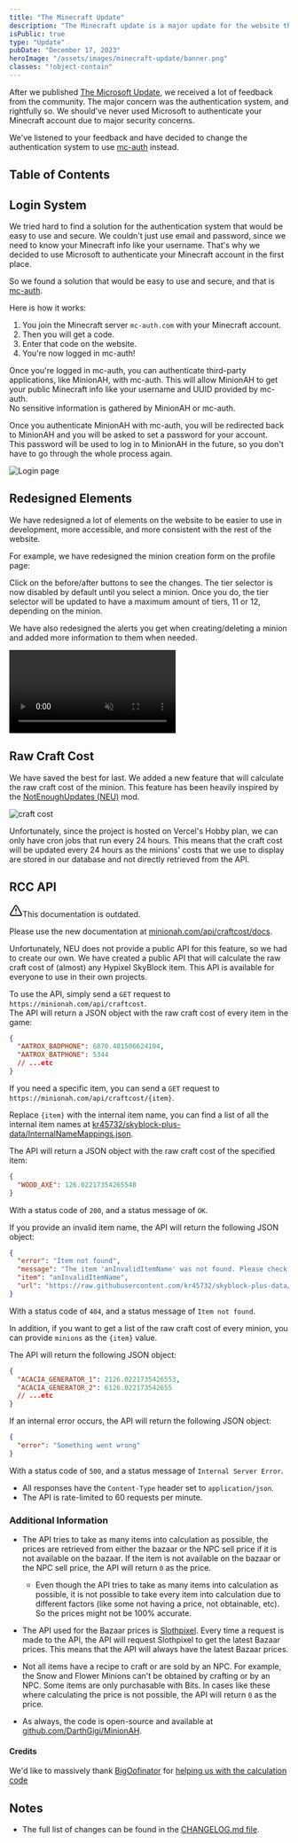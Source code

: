 ```yaml
---
title: "The Minecraft Update"
description: "The Minecraft update is a major update for the website that changes the authentication system, redesigns elements, and adds QOL features. Read more about it here."
isPublic: true
type: "Update"
pubDate: "December 17, 2023"
heroImage: "/assets/images/minecraft-update/banner.png"
classes: "!object-contain"
---
```



After we published [The Microsoft Update](/microsoft-update), we received a lot of feedback from the community. The major concern was the authentication system, and rightfully so. We should've never used Microsoft to authenticate your Minecraft account due to major security concerns.

We've listened to your feedback and have decided to change the authentication system to use <a href="https://mc-auth.com/" target="_blank">mc-auth</a> instead.

## Table of Contents

## Login System

We tried hard to find a solution for the authentication system that would be easy to use and secure. We couldn't just use email and password, since we need to know your Minecraft info like your username. That's why we decided to use Microsoft to authenticate your Minecraft account in the first place.

So we found a solution that would be easy to use and secure, and that is <a href="https://mc-auth/" target="_blank">mc-auth</a>.

Here is how it works:

1. You join the Minecraft server `mc-auth.com` with your Minecraft account.
2. Then you will get a code.
3. Enter that code on the website.
4. You're now logged in mc-auth!

Once you're logged in mc-auth, you can authenticate third-party applications, like MinionAH, with mc-auth. This will allow MinionAH to get your public Minecraft info like your username and UUID provided by mc-auth.  
No sensitive information is gathered by MinionAH or mc-auth.

Once you authenticate MinionAH with mc-auth, you will be redirected back to MinionAH and you will be asked to set a password for your account.  
This password will be used to log in to MinionAH in the future, so you don't have to go through the whole process again.

<div class="rounded-lg border border-border p-4">
  <img src="/assets/images/minecraft-update/loginPage.png" class="mx-auto max-h-[48rem] !w-auto" alt="Login page" />
</div>

## Redesigned Elements

We have redesigned a lot of elements on the website to be easier to use in development, more accessible, and more consistent with the rest of the website.

For example, we have redesigned the minion creation form on the profile page:

<BeforeAfter before="/assets/images/chat-update/profileAfter.png" after="/assets/images/minecraft-update/profileAfter.png" client:visible />
<span class="not-prose mx-auto block text-center text-xs">Click on the before/after buttons to see the changes.</span>
The tier selector is now disabled by default until you select a minion. Once you do, the tier selector will be updated to have a maximum amount of tiers, 11 or 12, depending on the minion.

We have also redesigned the alerts you get when creating/deleting a minion and added more information to them when needed.

<div class="rounded-lg border border-border p-4">
  <video muted={true} loop={true} autoPlay={true} class="mx-auto !h-full max-h-96" alt="profile page">
    <source src="/assets/videos/minecraft-update/profilePage.mp4" type="video/mp4" />
  </video>
</div>

## Raw Craft Cost

We have saved the best for last. We added a new feature that will calculate the raw craft cost of the minion. This feature has been heavily inspired by the <a href="https://github.com/NotEnoughUpdates/NotEnoughUpdates" target="_blank">NotEnoughUpdates (NEU)</a> mod.

<div class="rounded-lg border border-border p-4">
  <img src="/assets/images/minecraft-update/craftCost.png" class="mx-auto max-h-96 !w-auto" alt="craft cost" />
</div>

Unfortunately, since the project is hosted on Vercel's Hobby plan, we can only have cron jobs that run every 24 hours. This means that the craft cost will be updated every 24 hours as the minions' costs that we use to display are stored in our database and not directly retrieved from the API.

## RCC API

<div class="bg-yellow-950 rounded-lg p-4">
  <div class="flex items-center">
    <svg xmlns="http://www.w3.org/2000/svg" width="24" height="24" viewBox="0 0 24 24" fill="none" stroke="currentColor" stroke-width="2" stroke-linecap="round" stroke-linejoin="round" class="inline mr-1"><path d="m21.73 18-8-14a2 2 0 0 0-3.48 0l-8 14A2 2 0 0 0 4 21h16a2 2 0 0 0 1.73-3Z"/><path d="M12 9v4"/><path d="M12 17h.01"/></svg><span class="font-bold">This documentation is outdated.</span>
  </div>

  <span class="block">Please use the new documentation at <a href="https://minionah.com/api/craftcost/docs" target="_blank">minionah.com/api/craftcost/docs</a>.</span>
</div>

Unfortunately, NEU does not provide a public API for this feature, so we had to create our own. We have created a public API that will calculate the raw craft cost of (almost) any Hypixel SkyBlock item. This API is available for everyone to use in their own projects.

To use the API, simply send a `GET` request to `https://minionah.com/api/craftcost`.  
The API will return a JSON object with the raw craft cost of every item in the game:

```json
{
  "AATROX_BADPHONE": 6870.401506624104,
  "AATROX_BATPHONE": 5344
  // ...etc
}
```

If you need a specific item, you can send a `GET` request to `https://minionah.com/api/craftcost/{item}`.

Replace `{item}` with the internal item name, you can find a list of all the internal item names at <a href="https://github.com/kr45732/skyblock-plus-data/blob/main/InternalNameMappings.json" target="_blank">kr45732/skyblock-plus-data/InternalNameMappings.json</a>.

The API will return a JSON object with the raw craft cost of the specified item:

```json
{
  "WOOD_AXE": 126.02217354265548
}
```

With a status code of `200`, and a status message of `OK`.

If you provide an invalid item name, the API will return the following JSON object:

```json
{
  "error": "Item not found",
  "message": "The item 'anInvalidItemName' was not found. Please check 'InternalNameMappings.json' for a list of all Hypixel Skyblock items.",
  "item": "anInvalidItemName",
  "url": "https://raw.githubusercontent.com/kr45732/skyblock-plus-data/main/InternalNameMappings.json"
}
```

With a status code of `404`, and a status message of `Item not found`.

In addition, if you want to get a list of the raw craft cost of every minion, you can provide `minions` as the `{item}` value.

The API will return the following JSON object:

```json
{
  "ACACIA_GENERATOR_1": 2126.0221735426553,
  "ACACIA_GENERATOR_2": 6126.022173542655
  // ...etc
}
```

If an internal error occurs, the API will return the following JSON object:

```json
{
  "error": "Something went wrong"
}
```

With a status code of `500`, and a status message of `Internal Server Error`.

- All responses have the `Content-Type` header set to `application/json`.
- The API is rate-limited to 60 requests per minute.

### Additional Information

- The API tries to take as many items into calculation as possible, the prices are retrieved from either the bazaar or the NPC sell price if it is not available on the bazaar. If the item is not available on the bazaar or the NPC sell price, the API will return `0` as the price.

  - Even though the API tries to take as many items into calculation as possible, it is not possible to take every item into calculation due to different factors (like some not having a price, not obtainable, etc). So the prices might not be 100% accurate.

- The API used for the Bazaar prices is <a href="https://api.slothpixel.me/api/skyblock/bazaar" target="_blank">Slothpixel</a>. Every time a request is made to the API, the API will request Slothpixel to get the latest Bazaar prices. This means that the API will always have the latest Bazaar prices.

- Not all items have a recipe to craft or are sold by an NPC. For example, the Snow and Flower Minions can't be obtained by crafting or by an NPC. Some items are only purchasable with Bits. In cases like these where calculating the price is not possible, the API will return `0` as the price.

- As always, the code is open-source and available at <a href="https://github.com/DarthGigi/MinionAH" target="_blank">github.com/DarthGigi/MinionAH</a>.

#### Credits

We'd like to massively thank <a href="https://hypixel.net/members/bigoofinator.5321577/" target="_blank">BigOofinator</a> for <a href="https://hypixel.net/threads/making-neus-raw-craft-cost-calculator-in-js-ts.5557073/post-39159669" target="_blank">helping us with the calculation code</a>

## Notes

- The full list of changes can be found in the <a href="https://github.com/DarthGigi/MinionAH/blob/main/CHANGELOG.md#122---2023-12-17" target="_blank">CHANGELOG.md file</a>.
